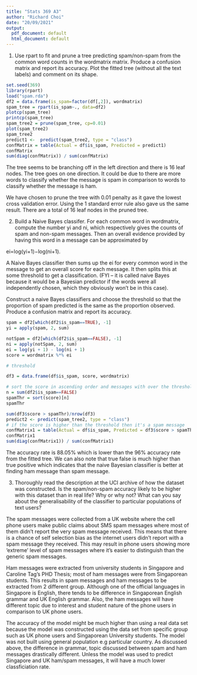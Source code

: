 ---
title: "Stats 369 A3"
author: "Richard Choi"
date: "20/09/2021"
output:
  pdf_document: default
  html_document: default
---

1. Use rpart to fit and prune a tree predicting spam/non-spam from the common word counts in the wordmatrix matrix. Produce a confusion matrix and report its accuracy. Plot the fitted tree (without all the text labels) and comment on its shape.
```{r}
set.seed(369)
library(rpart)
load("spam.rda")
df2 = data.frame(is_spam=factor(df[,2]), wordmatrix)
spam_tree = rpart(is_spam~., data=df2)
plotcp(spam_tree)
printcp(spam_tree)
spam_tree2 = prune(spam_tree, cp=0.01)
plot(spam_tree2)
spam_tree2
predict1 <-  predict(spam_tree2, type = "class")
confMatrix = table(Actual = df$is_spam, Predicted = predict1)
confMatrix
sum(diag(confMatrix)) / sum(confMatrix)
```
The tree seems to be branching off in the left direction and there is 16 leaf nodes. The tree goes on one direction. It could be due to there are more words to classify whether the message is spam in comparison to words to classify whether the message is ham. 

We have chosen to prune the tree with 0.01 penalty as it gave the lowest cross validation error. Using the 1 standard error rule also gave us the same result. There are a total of 16 leaf nodes in the pruned tree. 

2. Build a Naive Bayes classifer. For each common word in wordmatrix, compute the number yi and ni, which respectively gives the counts of spam and non-spam messages. Then an overall evidence provided by having this word in a message can be approximated by

ei=log(yi+1)−log(ni+1).

A Naive Bayes classifier then sums up the ei for every common word in the message to get an overall score for each message. It then splits this at some threshold to get a classification. (FYI -- it is called naive Bayes because it would be a Bayesian predictor if the words were all independently chosen, which they obviously won't be in this case).

Construct a naive Bayes classifiers and choose the threshold so that the proportion of spam predicted is the same as the proportion observed. Produce a confusion matrix and report its accuracy.
```{r}
spam = df2[which(df2$is_spam==TRUE), -1]
yi = apply(spam, 2, sum)

notSpam = df2[which(df2$is_spam==FALSE), -1]
ni = apply(notSpam, 2, sum)
ei = log(yi + 1) - log(ni + 1)
score = wordmatrix %*% ei

# threshold

df3 = data.frame(df$is_spam, score, wordmatrix)

# sort the score in ascending order and messages with over the threshold is classified as spam
n = sum(df2$is_spam==FALSE)
spamThr = sort(score)[n]
spamThr

sum(df3$score > spamThr)/nrow(df3)
predict2 <- predict(spam_tree2, type = "class")
# if the score is higher than the threshold then it's a spam message
confMatrix1 = table(Actual = df$is_spam, Predicted = df3$score > spamThr)
confMatrix1
sum(diag(confMatrix1)) / sum(confMatrix1)
```
The accuracy rate is 88.05% which is  lower than the 96% accuracy rate from the fitted tree. We can also note that true false is much higher than true positive which indicates that the naive Bayesian classifier is better at finding ham message than spam message. 

3. Thoroughly read the description at the UCI archive of how the dataset was constructed. Is the spam/non-spam accuracy likely to be higher with this dataset than in real life? Why or why not? What can you say about the generalisability of the classifier to particular populations of text users?

The spam messages were collected from a UK website where the cell phone users make public claims about SMS spam messages where most of them didn't report the very spam message received. This means that there is a chance of self selection bias as the internet users didn't report with a spam message they received. This may result in phone users showing more 'extreme' level of spam messages where it's easier to distinguish than the generic spam messages. 

Ham messages were extracted from university students in Singapore and Caroline Tag's PHD Thesis; most of ham messages were from Singaporean students. This results in spam messages and ham messages to be extracted from 2 different group. Although one of the official languages in Singapore is English, there tends to be difference in Singaporean English grammar and UK English grammar. Also, the ham messages will have different topic due to interest and student nature of the phone users in comparison to UK phone users. 

The accuracy of the model might be much higher than using a real data set because the model was constructed using the data set from specific group such as UK phone users and Singaporean University students. The model was not built using general population e.g particular country. As discussed above, the difference in grammar, topic discussed between spam and ham messages drastically different. Unless the model was used to predict Singapore and UK ham/spam messages, it will have a much lower classficiation rate. 